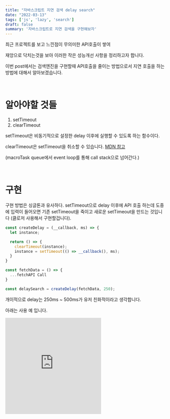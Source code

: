 ```yaml
---
title: "자바스크립트 지연 검색 delay search"
date: "2022-03-13"
tags: ['js', 'lazy', 'search']
draft: false
summary: '자바스크립트로 지연 검색을 구현해보자'
---
```


최근 프로젝트를 보고 느낀점이 무의미한 API호출이 쌓여

재앙으로 닥치는것을 보아 이러한 작은 성능개선 사항을 정리하고자 합니다.

이번 post에서는 검색엔진을 구현할때 API호출을 줄이는 방법으로서 지연 호출을
하는 방법에 대해서 알아보겠습니다.

<br/>

# 알아야할 것들
1. setTimeout
2. clearTimeout

setTimeout은 비동기적으로 설정한 delay 이후에 실행할 수 있도록 하는 함수이다.

clearTimeout은 setTimeout을 취소할 수 있습니다. [MDN 참고](https://developer.mozilla.org/ko/docs/Web/API/setTimeout)

(macroTask queue에서 event loop를 통해 call stack으로 넘어간다.)

<br/>

# 구현
구현 방법은 싱글톤과 유사하다. setTimeout으로 delay 이후에 API 호출 하는데
도중에 입력이 들어오면 기존 setTimeout을 죽이고 새로운 setTimeout을 만드는 것입니다 (클로저 사용해서 구현할겁니다).

```javascript
const createDelay = (__callback, ms) => {
  let instance;

  return () => {
    clearTimeout(instance);
    instance = setTimeout(() => __callback(), ms);
  }
}

const fetchData = () => {
  ...fetchAPI Call
}

const delaySearch = createDelay(fetchData, 250);

```

개이적으로 delay는 250ms ~ 500ms가 유저 친화적이라고 생각합니다.


아래는 사용 예 입니다.

<iframe height="300" style={{width: '100%', height: '600px'}} scrolling="no" title="example" src="https://codepen.io/deokgoo/embed/gOoOzxB?default-tab=js%2Cresult" frameborder="no" loading="lazy" allowtransparency="true" allowfullscreen="true">
  See the Pen <a href="https://codepen.io/deokgoo/pen/gOoOzxB">
  Untitled</a> by deokgoo (<a href="https://codepen.io/deokgoo">@deokgoo</a>)
  on <a href="https://codepen.io">CodePen</a>.
</iframe>

